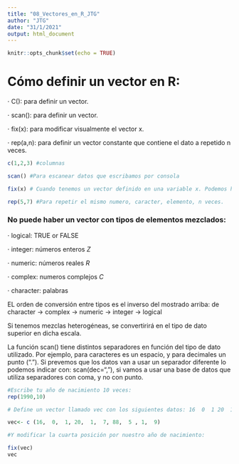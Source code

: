 ```yaml
---
title: "08_Vectores_en_R_JTG"
author: "JTG"
date: "31/1/2021"
output: html_document
---
```


```r
knitr::opts_chunk$set(echo = TRUE)
```

# Cómo definir un vector en R:

$\cdot$ C(): para definir un vector.

$\cdot$ scan(): para definir un vector.

$\cdot$ fix(x): para modificar visualmente el vector x.

$\cdot$ rep(a,n): para definir un vector constante que contiene el dato a repetido n veces.


```r
c(1,2,3) #columnas

scan() #Para escanear datos que escribamos por consola

fix(x) # Cuando tenemos un vector definido en una variable x. Podemos hacer fix de x para modificar visualmente el vector x con nuestro editor de texto favorito.

rep(5,7) #Para repetir el mismo numero, caracter, elemento, n veces.
```
### No puede haber un vector con tipos de elementos mezclados:

$\cdot$ logical: TRUE or FALSE

$\cdot$ integer: números enteros $Z$

$\cdot$ numeric: números reales $R$

$\cdot$ complex: numeros complejos $C$

$\cdot$ character: palabras

EL orden de conversión entre tipos es el inverso del mostrado arriba: de character -> complex -> numeric -> integer -> logical

Si tenemos mezclas heterogéneas, se convertirirá en el tipo de dato superior en dicha escala.

La función scan() tiene distintos separadores en función del tipo de dato utilizado. Por ejemplo, para caracteres es un espacio, y para decimales un punto ("."). Si prevemos que los datos van a usar un separador diferente lo podemos indicar con: scan(dec=","), si vamos a usar una base de datos que utiliza separadores con coma, y no con punto.

```r
#Escribe tu año de nacimiento 10 veces:
rep(1990,10)

# Define un vector llamado vec con los siguientes datos: 16  0  1 20  1  7 88  5  1  9

vec<- c (16,  0,  1, 20,  1,  7, 88,  5 , 1,  9)

#Y modificar la cuarta posición por nuestro año de nacimiento:

fix(vec)
vec
```

